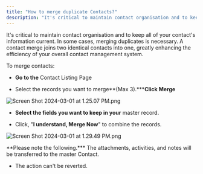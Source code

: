 ```yaml
---
title: "How to merge duplicate Contacts?"
description: "It's critical to maintain contact organisation and to keep all of your contact's information current. In some cases, merging duplicates is necessary."
---
```


It's critical to maintain contact organisation and to keep all of your contact's information current. In some cases, merging duplicates is necessary. A contact merge joins two identical contacts into one, greatly enhancing the efficiency of your overall contact management system.

To merge contacts:

* **Go to the** Contact Listing Page

* Select the records you want to merge**(Max 3).*****Click Merge**

![Screen Shot 2024-03-01 at 1.25.07 PM.png](./images/Screen-Shot-2024-03-01-at-1.25.07-PM.png)

* **Select the fields you want to keep in your** master record.

* Click, "**I understand, Merge Now**" to combine the records.

![Screen Shot 2024-03-01 at 1.29.49 PM.png](./images/Screen-Shot-2024-03-01-at-1.29.49-PM.png)

<Note>
**Please note the following.*** The attachments, activities, and notes will be transferred to the master Contact.

* The action can't be reverted.

</Note>
